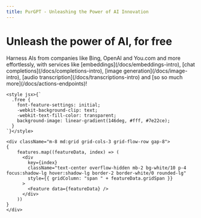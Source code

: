 ```yaml
---
title: PurGPT - Unleashing the Power of AI Innovation
---
```



<div className="w-full flex justify-center">
  <div className="max-w-[100vw]">
    <div className="m-8 text-center">
      <h1 className="md:text-7xl text-4xl break-word font-bold mt-[3.4rem]">
        Unleash the power of AI, for <span className="free">free</span>
      </h1>
      <div className="mt-8">
        Harness AIs from companies like Bing, OpenAI and You.com and more effortlessly, with services like [embeddings](/docs/embeddings-intro), [chat completions](/docs/completions-intro), [image generation](/docs/image-intro), [audio transcription](/docs/transcriptions-intro) and [so so much more](/docs/actions-endpoints)!
      </div>
    </div>

    <style jsx>{`
      .free {
        font-feature-settings: initial;
        -webkit-background-clip: text;
        -webkit-text-fill-color: transparent;
        background-image: linear-gradient(146deg, #fff, #7e22ce);
      }
    `}</style>

    <div className="m-8 md:grid grid-cols-3 grid-flow-row gap-8">
    {
        features.map((featureData, index) => (
          <div 
            key={index}
            className="text-center overflow-hidden mb-2 bg-white/10 p-4 focus:shadow-lg hover:shadow-lg border-2 border-white/0 rounded-lg"
            style={{ gridColumn: "span " + featureData.gridSpan }}
          >
            <Feature data={featureData} />
          </div>
        ))
    }
    </div>
  </div>
</div>

